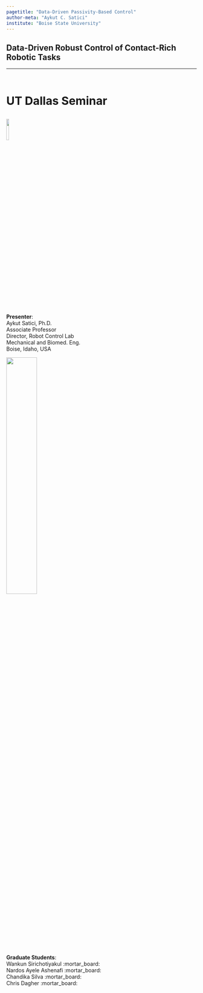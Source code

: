 ```yaml
---
pagetitle: "Data-Driven Passivity-Based Control"
author-meta: "Aykut C. Satici"
institute: "Boise State University"
---
```


## Data-Driven Robust Control of Contact-Rich Robotic Tasks {.center .smaller}
<!-- ###################################################################### -->

<hr>

::: {.r-stack style="font-size: 30px"}
<br>
<span style="font-weight: bold;">UT Dallas Seminar</span>
:::

::: {.center}
![](./contents/assets/UT_Dallas_2_Color_Emblem.svg){width="12%" fig-align="center"}
:::


<br/>

::: {layout="[50, 50, 50]"}
__Presenter__: <br>
Aykut Satici, Ph.D. <br>
Associate Professor <br>
Director, Robot Control Lab <br>
Mechanical and Biomed. Eng. <br>
Boise, Idaho, USA 


![](./contents/assets/boisestate-stackedlogo-2color-rgb_v2.png){width="40%" fig-align="center"}

__Graduate Students__: <br/>
Wankun Sirichotiyakul :mortar_board: <br/>
Nardos Ayele Ashenafi :mortar_board: <br/>
Chandika Silva :mortar_board: <br/>
Chris Dagher :mortar_board: <br/>
:::

<!--
## Peer-Reviewed Contributions

<br>

:::: {.columns}
::: {.column width="50%"}
### <span style="font-variant:small-caps;">NeuralPbc</span>

<ul>
<li class="fragment highlight-red" data-fragment-index="0">ISER 2020</li>
<li class="fragment highlight-red" data-fragment-index="0">CCTA 2021</li>
<li class="fragment highlight-blue" data-fragment-index="0">ACC 2022</li>
<li class="fragment highlight-blue" data-fragment-index="0">L-CSS 2022<sup>1</sup></li>
</ul>

:::
::: {.column width="50%"}
### <span style="font-variant:small-caps;">NeuralIdaPbc</span>

<ul>
<li class="fragment highlight-red" data-fragment-index="0">*IJC 2021*</li>
<li class="fragment highlight-blue" data-fragment-index="0">*TACON 2022*[^underreview]</li>
</ul>
:::
::::

[^underreview]: Under review

::: {.notes}
* ISER - International Symposium on Experimental Robotics
* CCTA - Conference on Control Technology and Applications
* ACC - American Control Conference
* LCSS - Control Systems Letters
* IJC - International Journal of Control
* TACON - Transactions on Automatic Control
:::
-->
